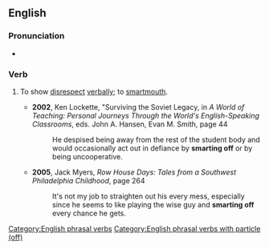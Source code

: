 ==English==

===Pronunciation===
* {{audio|En-au-smart off.ogg|Audio (AU)|lang=en}}

===Verb===
{{en-verb|smarts off|smarting off|smarted off}}

# {{lb|en|slang|intransitive}} To show [[disrespect]] [[verbally]]; to [[smartmouth]].
#* '''2002''', Ken Lockette, "Surviving the Soviet Legacy, in ''A World of Teaching: Personal Journeys Through the World's English-Speaking Classrooms'', eds. John A. Hansen, Evan M. Smith, page 44
#*: He despised being away from the rest of the student body and would occasionally act out in defiance by '''smarting off''' or by being uncooperative.
#* '''2005''', Jack Myers, ''Row House Days: Tales from a Southwest Philadelphia Childhood'', page 264
#*: It's not my job to straighten out his every mess, especially since he seems to like playing the wise guy and '''smarting off''' every chance he gets.

[[Category:English phrasal verbs]]
[[Category:English phrasal verbs with particle (off)]]